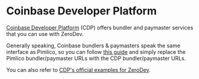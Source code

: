 
<VersionWarning version="5.3.x" /> 

# Coinbase Developer Platform

[Coinbase Developer Platform](https://docs.cdp.coinbase.com/) (CDP) offers bundler and paymaster services that you can use with ZeroDev.

Generally speaking, Coinbase bundlers & paymasters speak the same interface as Pimlico, so you can follow [this guide](/sdk/v5_3_x/infra/pimlico) and simply replace the Pimlico bundler/paymaster URLs with the CDP bundler/paymaster URLs.

You can also refer to [CDP's official examples for ZeroDev](https://github.com/coinbase/paymaster-bundler-examples/tree/master/examples/zerodev).
